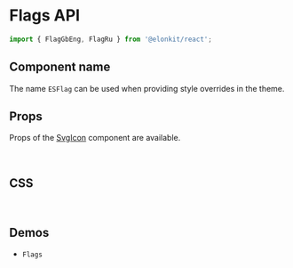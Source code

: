
<Meta title="Components API/Flags" />

# Flags API

```js
import { FlagGbEng, FlagRu } from '@elonkit/react';
```

## Component name

The name `ESFlag` can be used when providing style overrides in the theme.

## Props

Props of the [SvgIcon](https://mui.com/api/svg-icon/) component are available.

<br />

## CSS

<TableInterface variant="css" name="FlagClasses" />

<br />

## Demos

<ul>
  <li>
    <LinkTo kind="components-flags" story="demo">
      <code>Flags</code>
    </LinkTo>
  </li>
</ul>

